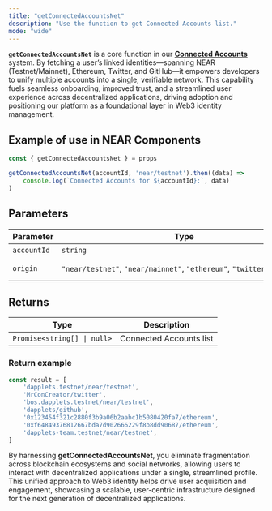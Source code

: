 ```yaml
---
title: "getConnectedAccountsNet"
description: "Use the function to get Connected Accounts list."
mode: "wide"
---
```


**`getConnectedAccountsNet`** is a core function in our [**Connected Accounts**](https://dapplets.mintlify.app/products/ca) system. By fetching a user’s linked identities—spanning NEAR (Testnet/Mainnet), Ethereum, Twitter, and GitHub—it empowers developers to unify multiple accounts into a single, verifiable network. This capability fuels seamless onboarding, improved trust, and a streamlined user experience across decentralized applications, driving adoption and positioning our platform as a foundational layer in Web3 identity management.

## Example of use in NEAR Components

```javascript
const { getConnectedAccountsNet } = props

getConnectedAccountsNet(accountId, 'near/testnet').then((data) =>
	console.log(`Connected Accounts for ${accountId}:`, data)
)
```

## Parameters

| **Parameter** | Type                                                                      | **Description** |
| ------------- | ------------------------------------------------------------------------- | --------------- |
| `accountId`   | `string`                                                                  | Account ID      |
| `origin`      | `"near/testnet"`, `"near/mainnet"`, `"ethereum"`, `"twitter"`, `"github"` | Account Origin  |

## Returns

| **Type**                    | **Description**         |
| --------------------------- | ----------------------- |
| `Promise<string[] \| null>` | Connected Accounts list |

### Return example

```javascript
const result = [
	'dapplets.testnet/near/testnet',
	'MrConCreator/twitter',
	'bos.dapplets.testnet/near/testnet',
	'dapplets/github',
	'0x123454f321c2880f3b9a06b2aabc1b5080420fa7/ethereum',
	'0xf64849376812667bda7d902666229f8b8dd90687/ethereum',
	'dapplets-team.testnet/near/testnet',
]
```

By harnessing **getConnectedAccountsNet**, you eliminate fragmentation across blockchain ecosystems and social networks, allowing users to interact with decentralized applications under a single, streamlined profile. This unified approach to Web3 identity helps drive user acquisition and engagement, showcasing a scalable, user-centric infrastructure designed for the next generation of decentralized applications.